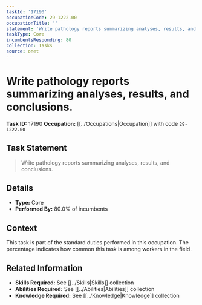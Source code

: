 ```yaml
---
taskId: '17190'
occupationCode: 29-1222.00
occupationTitle: ''
statement: 'Write pathology reports summarizing analyses, results, and conclusions.'
taskType: Core
incumbentsResponding: 80
collection: Tasks
source: onet
---
```

# Write pathology reports summarizing analyses, results, and conclusions.

**Task ID:** 17190
**Occupation:** [[../Occupations|Occupation]] with code `29-1222.00`

## Task Statement

> Write pathology reports summarizing analyses, results, and conclusions.

## Details

- **Type:** Core
- **Performed By:** 80.0% of incumbents

## Context

This task is part of the standard duties performed in this occupation. The percentage indicates how common this task is among workers in the field.

## Related Information

- **Skills Required:** See [[../Skills|Skills]] collection
- **Abilities Required:** See [[../Abilities|Abilities]] collection
- **Knowledge Required:** See [[../Knowledge|Knowledge]] collection

